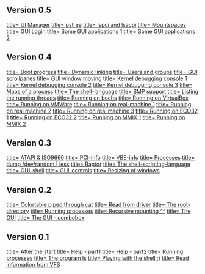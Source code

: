 ==Version 0.5==

[[http://script-solution.de/escape/screenshots/v0.5/uimng.png|title= UI Manager]]
[[http://script-solution.de/escape/screenshots/v0.5/pstree.png|title= pstree]]
[[http://script-solution.de/escape/screenshots/v0.5/lspciacpi.png|title= lspci and lsacpi]]
[[http://script-solution.de/escape/screenshots/v0.5/mountspace.png|title= Mountspaces]]
[[http://script-solution.de/escape/screenshots/v0.5/gui-login.png|title= GUI Login]]
[[http://script-solution.de/escape/screenshots/v0.5/gui-apps-1.png|title= Some GUI applications 1]]
[[http://script-solution.de/escape/screenshots/v0.5/gui-apps-2.png|title= Some GUI applications 2]]

==Version 0.4==

[[http://script-solution.de/escape/screenshots/v0.4/boot.png|title= Boot progress]]
[[http://script-solution.de/escape/screenshots/v0.4/dynlink.png|title= Dynamic linking]]
[[http://script-solution.de/escape/screenshots/v0.4/groups.png|title= Users and groups]]
[[http://script-solution.de/escape/screenshots/v0.4/gui1.png|title= GUI scrollpanes]]
[[http://script-solution.de/escape/screenshots/v0.4/gui2.png|title= GUI window moving]]
[[http://script-solution.de/escape/screenshots/v0.4/kdbg1.png|title= Kernel debugging console 1]]
[[http://script-solution.de/escape/screenshots/v0.4/kdbg2.png|title= Kernel debugging console 2]]
[[http://script-solution.de/escape/screenshots/v0.4/kdbg3.png|title= Kernel debugging console 3]]
[[http://script-solution.de/escape/screenshots/v0.4/maps.png|title= Maps of a process]]
[[http://script-solution.de/escape/screenshots/v0.4/shelllang.png|title= The shell-language]]
[[http://script-solution.de/escape/screenshots/v0.4/smp.png|title= SMP support]]
[[http://script-solution.de/escape/screenshots/v0.4/threads.png|title= Listing the running threads]]
[[http://script-solution.de/escape/screenshots/v0.4/bochs.png|title= Running on bochs]]
[[http://script-solution.de/escape/screenshots/v0.4/vbox.png|title= Running on VirtualBox]]
[[http://script-solution.de/escape/screenshots/v0.4/vmware.png|title= Running on VMWare]]
[[http://script-solution.de/escape/screenshots/v0.4/desktop.png|title= Running on real-machine 1]]
[[http://script-solution.de/escape/screenshots/v0.4/nb1.png|title= Running on real machine 2]]
[[http://script-solution.de/escape/screenshots/v0.4/nb2.png|title= Running on real machine 3]]
[[http://script-solution.de/escape/screenshots/v0.4/eco321.png|title= Running on ECO32 1]]
[[http://script-solution.de/escape/screenshots/v0.4/eco322.png|title= Running on ECO32 2]]
[[http://script-solution.de/escape/screenshots/v0.4/mmix1.png|title= Running on MMIX 1]]
[[http://script-solution.de/escape/screenshots/v0.4/mmix2.png|title= Running on MMIX 2]]

==Version 0.3==

[[http://script-solution.de/escape/screenshots/v0.3/atapi_iso9660.png|title= ATAPI &amp; ISO9660]]
[[http://script-solution.de/escape/screenshots/v0.3/pciinfo.png|title= PCI-info]]
[[http://script-solution.de/escape/screenshots/v0.3/vbeinfo.png|title= VBE-info]]
[[http://script-solution.de/escape/screenshots/v0.3/processes.png|title= Processes]]
[[http://script-solution.de/escape/screenshots/v0.3/unlimpipes.png|title= dump /dev/random | less]]
[[http://script-solution.de/escape/screenshots/v0.3/raptor.png|title= Raptor]]
[[http://script-solution.de/escape/screenshots/v0.3/shellscript.png|title= The shell-scripting-language]]
[[http://script-solution.de/escape/screenshots/v0.3/guishell.png|title= GUI-shell]]
[[http://script-solution.de/escape/screenshots/v0.3/controls.png|title= GUI-controls]]
[[http://script-solution.de/escape/screenshots/v0.3/winresize.png|title= Resizing of windows]]

==Version 0.2==

[[http://script-solution.de/escape/screenshots/v0.2/colortbl.png|title= Colortable piped through cat]]
[[http://script-solution.de/escape/screenshots/v0.2/dumpdriver.png|title= Read from driver]]
[[http://script-solution.de/escape/screenshots/v0.2/ls.png|title= The root-directory]]
[[http://script-solution.de/escape/screenshots/v0.2/ps.png|title= Running processes]]
[[http://script-solution.de/escape/screenshots/v0.2/mount.png|title= Recursive mounting ^^]]
[[http://script-solution.de/escape/screenshots/v0.2/gui1.png|title= The GUI]]
[[http://script-solution.de/escape/screenshots/v0.2/gui2.png|title= The GUI - combobox]]

==Version 0.1==

[[http://script-solution.de/escape/screenshots/v0.1/start.png|title= After the start]]
[[http://script-solution.de/escape/screenshots/v0.1/help1.png|title= Help - part1]]
[[http://script-solution.de/escape/screenshots/v0.1/help2.png|title= Help - part2]]
[[http://script-solution.de/escape/screenshots/v0.1/ps.png|title= Running processes]]
[[http://script-solution.de/escape/screenshots/v0.1/ls.png|title= The program ls]]
[[http://script-solution.de/escape/screenshots/v0.1/shell.png|title= Playing with the shell ;)]]
[[http://script-solution.de/escape/screenshots/v0.1/infos.png|title= Read information from VFS]]
